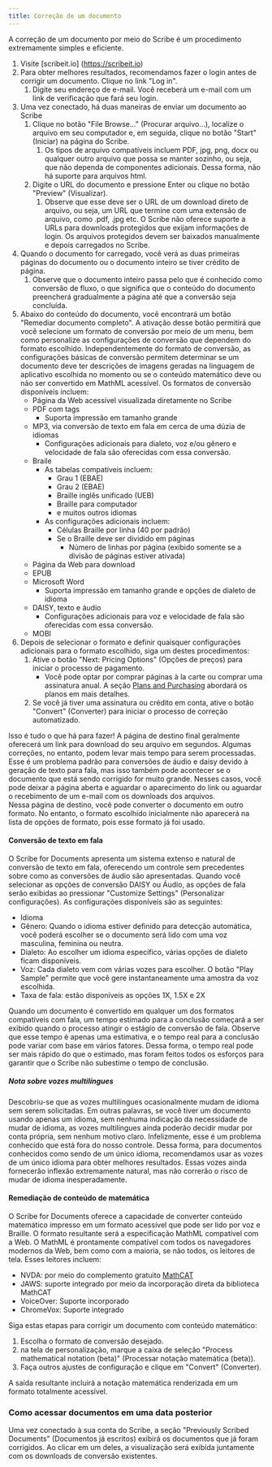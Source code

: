 ```yaml
---
title: Correção de um documento
---
```



A correção de um documento por meio do Scribe é um procedimento extremamente simples e eficiente.
1. Visite [scribeit.io] (https://scribeit.io)
1. Para obter melhores resultados, recomendamos fazer o login antes de corrigir um documento. Clique no link "Log in".
    1. Digite seu endereço de e-mail. Você receberá um e-mail com um link de verificação que fará seu login.
1. Uma vez conectado, há duas maneiras de enviar um documento ao Scribe
    1. Clique no botão "File Browse..." (Procurar arquivo...), localize o arquivo em seu computador e, em seguida, clique no botão "Start" (Iniciar) na página do Scribe.
        1. Os tipos de arquivo compatíveis incluem PDF, jpg, png, docx ou qualquer outro arquivo que possa se manter sozinho, ou seja, que não dependa de componentes adicionais. Dessa forma, não há suporte para arquivos html.
    1. Digite o URL do documento e pressione Enter ou clique no botão "Preview" (Visualizar).
        1. Observe que esse deve ser o URL de um download direto de arquivo, ou seja, um URL que termine com uma extensão de arquivo, como .pdf, .jpg etc. O Scribe não oferece suporte a URLs para downloads protegidos que exijam informações de login. Os arquivos protegidos devem ser baixados manualmente e depois carregados no Scribe.
1. Quando o documento for carregado, você verá as duas primeiras páginas do documento ou o documento inteiro se tiver crédito de página.
    1. Observe que o documento inteiro passa pelo que é conhecido como conversão de fluxo, o que significa que o conteúdo do documento preencherá gradualmente a página até que a conversão seja concluída.
1. Abaixo do conteúdo do documento, você encontrará um botão "Remediar documento completo". A ativação desse botão permitirá que você selecione um formato de conversão por meio de um menu, bem como personalize as configurações de conversão que dependem do formato escolhido. Independentemente do formato de conversão, as configurações básicas de conversão permitem determinar se um documento deve ter descrições de imagens geradas na linguagem de aplicativo escolhida no momento ou se o conteúdo matemático deve ou não ser convertido em MathML acessível. Os formatos de conversão disponíveis incluem:
    * Página da Web acessível visualizada diretamente no Scribe
    * PDF com tags
        * Suporta impressão em tamanho grande
    * MP3, via conversão de texto em fala em cerca de uma dúzia de idiomas
        * Configurações adicionais para dialeto, voz e/ou gênero e velocidade de fala são oferecidas com essa conversão.
    * Braile
        * As tabelas compatíveis incluem:
            * Grau 1 (EBAE)
            * Grau 2 (EBAE)
            * Braille inglês unificado (UEB)
            * Braille para computador
            * e muitos outros idiomas
        * As configurações adicionais incluem:
            * Células Braille por linha (40 por padrão)
            * Se o Braille deve ser dividido em páginas
                * Número de linhas por página (exibido somente se a divisão de páginas estiver ativada)
    * Página da Web para download
    * EPUB
    * Microsoft Word
        * Suporta impressão em tamanho grande e opções de dialeto de idioma
    * DAISY, texto e áudio
        * Configurações adicionais para voz e velocidade de fala são oferecidas com essa conversão.
    * MOBI
1. Depois de selecionar o formato e definir quaisquer configurações adicionais para o formato escolhido, siga um destes procedimentos:
    1. Ative o botão "Next: Pricing Options" (Opções de preços) para iniciar o processo de pagamento.
        * Você pode optar por comprar páginas à la carte ou comprar uma assinatura anual. A seção [Plans and Purchasing](.../plans) abordará os planos em mais detalhes.
    1. Se você já tiver uma assinatura ou crédito em conta, ative o botão "Convert" (Converter) para iniciar o processo de correção automatizado. 

Isso é tudo o que há para fazer! A página de destino final geralmente oferecerá um link para download do seu arquivo em segundos. Algumas correções, no entanto, podem levar mais tempo para serem processadas. Esse é um problema padrão para conversões de áudio e daisy devido à geração de texto para fala, mas isso também pode acontecer se o documento que está sendo corrigido for muito grande. Nesses casos, você pode deixar a página aberta e aguardar o aparecimento do link ou aguardar o recebimento de um e-mail com os downloads dos arquivos.  
Nessa página de destino, você pode converter o documento em outro formato. No entanto, o formato escolhido inicialmente não aparecerá na lista de opções de formato, pois esse formato já foi usado.

#### Conversão de texto em fala

O Scribe for Documents apresenta um sistema extenso e natural de conversão de texto em fala, oferecendo um controle sem precedentes sobre como as conversões de áudio são apresentadas. Quando você selecionar as opções de conversão DAISY ou Áudio, as opções de fala serão exibidas ao pressionar "Customize Settings" (Personalizar configurações).
As configurações disponíveis são as seguintes:
* Idioma
* Gênero: Quando o idioma estiver definido para detecção automática, você poderá escolher se o documento será lido com uma voz masculina, feminina ou neutra.
* Dialeto: Ao escolher um idioma específico, várias opções de dialeto ficam disponíveis.
* Voz: Cada dialeto vem com várias vozes para escolher. O botão "Play Sample" permite que você gere instantaneamente uma amostra da voz escolhida.
* Taxa de fala: estão disponíveis as opções 1X, 1.5X e 2X

Quando um documento é convertido em qualquer um dos formatos compatíveis com fala, um tempo estimado para a conclusão começará a ser exibido quando o processo atingir o estágio de conversão de fala. Observe que esse tempo é apenas uma estimativa, e o tempo real para a conclusão pode variar com base em vários fatores. Dessa forma, o tempo real pode ser mais rápido do que o estimado, mas foram feitos todos os esforços para garantir que o Scribe não subestime o tempo de conclusão.

##### Nota sobre vozes multilíngues

Descobriu-se que as vozes multilíngues ocasionalmente mudam de idioma sem serem solicitadas. Em outras palavras, se você tiver um documento usando apenas um idioma, sem nenhuma indicação da necessidade de mudar de idioma, as vozes multilíngues ainda poderão decidir mudar por conta própria, sem nenhum motivo claro. Infelizmente, esse é um problema conhecido que está fora do nosso controle. Dessa forma, para documentos conhecidos como sendo de um único idioma, recomendamos usar as vozes de um único idioma para obter melhores resultados. Essas vozes ainda fornecerão inflexão extremamente natural, mas não correrão o risco de mudar de idioma inesperadamente.

#### Remediação de conteúdo de matemática

O Scribe for Documents oferece a capacidade de converter conteúdo matemático impresso em um formato acessível que pode ser lido por voz e Braille. O formato resultante será a especificação MathML compatível com a Web. O MathML é prontamente compatível com todos os navegadores modernos da Web, bem como com a maioria, se não todos, os leitores de tela. Esses leitores incluem:
* NVDA: por meio do complemento gratuito [MathCAT](https://addons.nvda-project.org/addons/MathCAT.en.html)
* JAWS: suporte integrado por meio da incorporação direta da biblioteca MathCAT
* VoiceOver: Suporte incorporado
* ChromeVox: Suporte integrado

Siga estas etapas para corrigir um documento com conteúdo matemático:
1. Escolha o formato de conversão desejado.
1. na tela de personalização, marque a caixa de seleção "Process mathematical notation (beta)" (Processar notação matemática (beta)).
1. Faça outros ajustes de configuração e clique em "Convert" (Converter).

A saída resultante incluirá a notação matemática renderizada em um formato totalmente acessível.

### Como acessar documentos em uma data posterior

Uma vez conectado à sua conta do Scribe, a seção "Previously Scribed Documents" (Documentos já escritos) exibirá os documentos que já foram corrigidos. Ao clicar em um deles, a visualização será exibida juntamente com os downloads de conversão existentes.